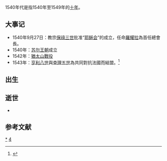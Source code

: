 {{DecadeTOC|1540}}
1540年代是指1540年至1549年的[[年代|十年]]。

== 大事记 ==
*1540年9月27日：教宗[[保祿三世|保祿三世]]批准“[[耶稣会|耶稣会]]”的成立，任命[[羅耀拉|羅耀拉]]為首任總會長。
*1540年：[[苏尔王朝|苏尔王朝]]成立
*1542年：[[猶太山戰役|猶太山戰役]]
*1543年：[[亨利八世|亨利八世]]與[[查理五世_(神圣罗马帝国)|查理五世]]為共同對抗法國而結盟。<ref name=CBH>{{cite book|last=Palmer|first=Alan|author2=Veronica|year=1992|title=The Chronology of British History|publisher=Century Ltd|location=London|pages=147–150|isbn=0-7126-5616-2}}</ref>

== 出生 ==

== 逝世 ==
*

==参考文献==
{{reflist}}

{{世紀|16}}

[[Category:1540年代|*]]
[[Category:16世纪各年代|4]]